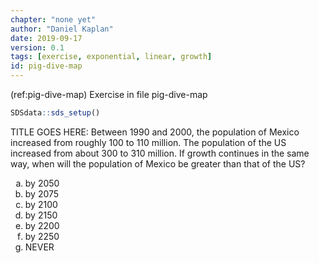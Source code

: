 ```yaml
---
chapter: "none yet"
author: "Daniel Kaplan"
date: 2019-09-17 
version: 0.1
tags: [exercise, exponential, linear, growth]
id: pig-dive-map 
---
```


(ref:pig-dive-map) Exercise in file pig-dive-map

```r
SDSdata::sds_setup()
```

TITLE GOES HERE: Between 1990 and 2000, the population of Mexico increased from roughly 100 to 110 million. The population of the US increased from about 300 to 310 million. If growth continues in the same way, when will the population of Mexico be greater than that of the US?

a. by 2050 
#. by 2075 
#. by 2100 
#. by 2150 
#. by 2200 
#. by 2250 
#. NEVER